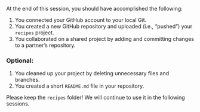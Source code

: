 At the end of this session, you should have accomplished the following:

1. You connected your GitHub account to your local Git.
1. You created a new GitHub repository and uploaded (i.e., "pushed") your `recipes` project.
1. You collaborated on a shared project by adding and committing changes to a partner's repository.

### Optional:

1. You cleaned up your project by deleting unnecessary files and branches.
1. You created a short `README.md` file in your repository.

Please keep the `recipes` folder!
We will continue to use it in the following sessions.
